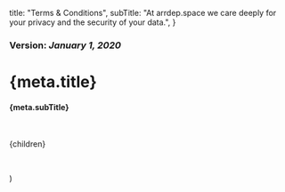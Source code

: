 
  title: "Terms & Conditions",
  subTitle: "At arrdep.space we care deeply for your privacy and the security of your data.",
}

### Version: _January 1, 2020_

  <Layout>
    <Head>
      <title>{meta.title}</title>
    </Head>
    <h1>{meta.title}</h1>
    <h4>{meta.subTitle}</h4>
    <p>&nbsp;</p>
    {children}
    <p>&nbsp;</p>
  </Layout>
)
